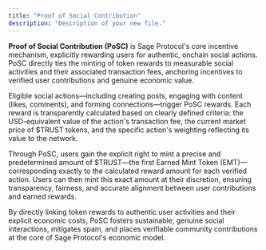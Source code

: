 ```yaml
---
title: "Proof of Social Contribution"
description: "Description of your new file."
---
```


**Proof of Social Contribution (PoSC)** is Sage Protocol's core incentive mechanism, explicitly rewarding users for authentic, onchain social actions. PoSC directly ties the minting of token rewards to measurable social activities and their associated transaction fees, anchoring incentives to verified user contributions and genuine economic value.

Eligible social actions—including creating posts, engaging with content (likes, comments), and forming connections—trigger PoSC rewards. Each reward is transparently calculated based on clearly defined criteria: the USD-equivalent value of the action's transaction fee, the current market price of \$TRUST tokens, and the specific action's weighting reflecting its value to the network.

Through PoSC, users gain the explicit right to mint a precise and predetermined amount of \$TRUST—the first Earned Mint Token (EMT)—corresponding exactly to the calculated reward amount for each verified action. Users can then mint this exact amount at their discretion, ensuring transparency, fairness, and accurate alignment between user contributions and earned rewards.

By directly linking token rewards to authentic user activities and their explicit economic costs, PoSC fosters sustainable, genuine social interactions, mitigates spam, and places verifiable community contributions at the core of Sage Protocol's economic model.